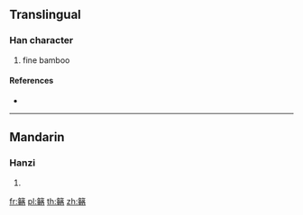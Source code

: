 {{character info/new}}
==Translingual==

===Han character===
{{Han char|rn=118|rad=竹|as=13|sn=19|four=|canj=HJJR}}

# fine bamboo

====References====
* {{Han ref|kx=0901.330|dkj=26596|dj=1326.340|hdz=53020.090|uh=7C35|ud=31797}}

----

==Mandarin==

===Hanzi===
{{cmn-hanzi|pin=[[dù]] ([[du4]])|wg=tu<sup>4</sup>}}

# {{defn|lang=cmn|sort=竹13}}

[[fr:簵]]
[[pl:簵]]
[[th:簵]]
[[zh:簵]]